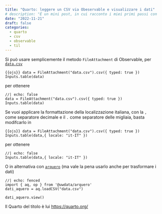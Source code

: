 ```yaml
---
title: "Quarto: leggere un CSV via Obeservable e visualizzare i dati"
# description: "È un mini post, in cui racconto i miei primi passi con un sito in quarto"
date: "2022-11-21"
draft: false
categories:
  - quarto
  - csv
  - observable
  - til
---
```



Si può usare semplicemente il metodo `FileAttachment` di Observable, per [`data.csv`](data.csv)


```{{ojs}}
data = FileAttachment("data.csv").csv({ typed: true })
Inputs.table(data)
```

per ottenere

```ojs
//| echo: false
data = FileAttachment("data.csv").csv({ typed: true })
Inputs.table(data)
```

Se vuoi applicare la formattazione della localizzazione italiana, con la `,` come separatore decimale e il `.` come separatore delle migliaia, basta modifcarlo in

```{{ojs}}
data = FileAttachment("data.csv").csv({ typed: true })
Inputs.table(data,{ locale: "it-IT" })
```

per ottenere

```ojs
//| echo: false
Inputs.table(data,{ locale: "it-IT" })
```


O in alternativa con [`arquero`](https://observablehq.com/@uwdata/introducing-arquero) (ma vale la pena usarlo anche per trasformare i dati)

```ojs
//| echo: fenced
import { aq, op } from '@uwdata/arquero'
dati_aquero = aq.loadCSV("data.csv")

dati_aquero.view()
```



::: {.callout-note}
Il Quarto del titolo è lui <https://quarto.org/>
:::
